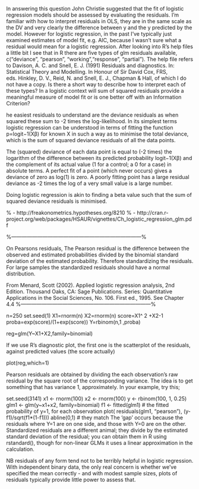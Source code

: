 

In answering this question John Christie suggested that the fit of logistic regression models should be assessed by evaluating the residuals. I'm familiar with how to interpret residuals in OLS, they are in the same scale as the DV and very clearly the difference between y and the y predicted by the model. However for logistic regression, in the past I've typically just examined estimates of model fit, e.g. AIC, because I wasn't sure what a residual would mean for a logistic regression. After looking into R's help files a little bit I see that in R there are five types of glm residuals available, c("deviance", "pearson", "working","response", "partial"). The help file refers to Davison, A. C. and Snell, E. J. (1991) Residuals and diagnostics. In: Statistical Theory and Modelling. In Honour of Sir David Cox, FRS, eds. Hinkley, D. V., Reid, N. and Snell, E. J., Chapman & Hall, of which I do not have a copy. Is there a short way to describe how to interpret each of these types? In a logistic context will sum of squared residuals provide a meaningful measure of model fit or is one better off with an Information Criterion?

he easiest residuals to understand are the deviance residuals as when squared these sum to -2 times the log-likelihood. In its simplest terms logistic regression can be understood in terms of fitting the function p=logit−1(Xβ) for known X in such a way as to minimise the total deviance, which is the sum of squared deviance residuals of all the data points.

The (squared) deviance of each data point is equal to (-2 times) the logarithm of the difference between its predicted probability logit−1(Xβ) and the complement of its actual value (1 for a control; a 0 for a case) in absolute terms. A perfect fit of a point (which never occurs) gives a deviance of zero as log(1) is zero. A poorly fitting point has a large residual deviance as -2 times the log of a very small value is a large number.

Doing logistic regression is akin to finding a beta value such that the sum of squared deviance residuals is minimised.

%  - http://freakonometrics.hypotheses.org/8210
%  - http://cran.r-project.org/web/packages/HSAUR/vignettes/Ch_logistic_regression_glm.pdf

%---------------------------------------------------------------------------%


On Pearsons residuals,
The Pearson residual is the difference between the observed and estimated probabilities divided by the binomial standard deviation of the estimated probability. Therefore standardizing the residuals. For large samples the standardized residuals should have a normal distribution.

From Menard, Scott (2002). Applied logistic regression analysis, 2nd Edition. Thousand Oaks, CA: Sage Publications. Series: Quantitative Applications in the Social Sciences, No. 106. First ed., 1995. See Chapter 4.4
%---------------------------------------------------------------------------%


n=250
set.seed(1)
X1=rnorm(n)
X2=rnorm(n)
score=X1^ 2 +X2-1
proba=exp(score)/(1+exp(score))
Y=rbinom(n,1 ,proba)

reg=glm(Y~X1+X2,family=binomial)


If we use R’s diagnostic plot, the first one is the scatterplot of the residuals, against predicted values (the score actually)

plot(reg,which=1)





Pearson residuals are obtained by dividing the each observation's raw residual by the square root of the corresponding variance. The idea is to get something that has variance 1, approximately. In your example, try this;

set.seed(3141)
x1 <- rnorm(100)
x2 <- rnorm(100)
y <- rbinom(100, 1, 0.25)
glm1 <- glm(y~x1+x2, family=binomial)
f1 <- fitted(glm1) # the fitted probability of y=1, for each observation
plot( residuals(glm1, "pearson"), (y-f1)/sqrt(f1*(1-f1)))
abline(0,1)        # they match
The 'gap' occurs because the residuals where Y=1 are on one side, and those with Y=0 are on the other. Standardized residuals are a different animal; they divide by the estimated standard deviation of the residual; you can obtain them in R using rstandard(), though for non-linear GLMs it uses a linear approximation in the calculation.

NB residuals of any form tend not to be terribly helpful in logistic regression. With independent binary data, the only real concern is whether we've specified the mean correctly - and with modest sample sizes, plots of residuals typically provide little power to assess that.
